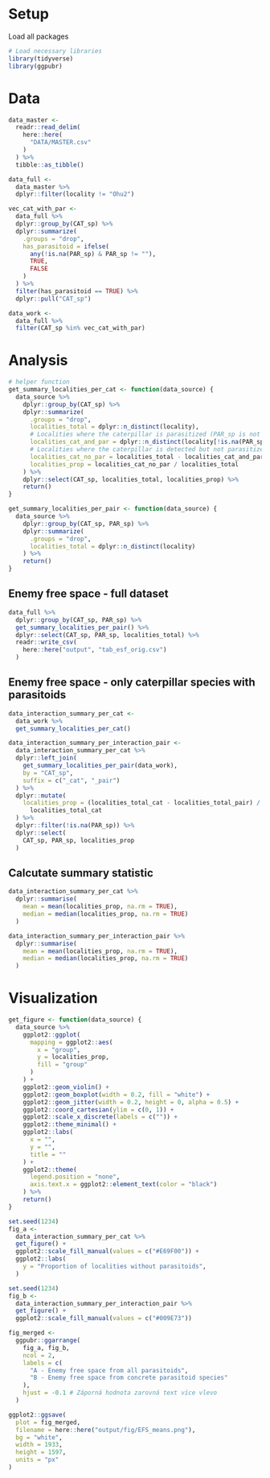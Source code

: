 # Setup

Load all packages

```r
# Load necessary libraries
library(tidyverse)
library(ggpubr)
```

# Data 

```r
data_master <-
  readr::read_delim(
    here::here(
      "DATA/MASTER.csv"
    )
  ) %>%
  tibble::as_tibble()

data_full <-
  data_master %>%
  dplyr::filter(locality != "Ohu2")

vec_cat_with_par <-
  data_full %>%
  dplyr::group_by(CAT_sp) %>%
  dplyr::summarize(
    .groups = "drop",
    has_parasitoid = ifelse(
      any(!is.na(PAR_sp) & PAR_sp != ""),
      TRUE,
      FALSE
    )
  ) %>%
  filter(has_parasitoid == TRUE) %>%
  dplyr::pull("CAT_sp")

data_work <-
  data_full %>%
  filter(CAT_sp %in% vec_cat_with_par)
```

# Analysis

```r
# helper function
get_summary_localities_per_cat <- function(data_source) {
  data_source %>%
    dplyr::group_by(CAT_sp) %>%
    dplyr::summarize(
      .groups = "drop",
      localities_total = dplyr::n_distinct(locality),
      # Localities where the caterpillar is parasitized (PAR_sp is not NA)
      localities_cat_and_par = dplyr::n_distinct(locality[!is.na(PAR_sp)]),
      # Localities where the caterpillar is detected but not parasitized
      localities_cat_no_par = localities_total - localities_cat_and_par,
      localities_prop = localities_cat_no_par / localities_total
    ) %>%
    dplyr::select(CAT_sp, localities_total, localities_prop) %>%
    return()
}

get_summary_localities_per_pair <- function(data_source) {
  data_source %>%
    dplyr::group_by(CAT_sp, PAR_sp) %>%
    dplyr::summarize(
      .groups = "drop",
      localities_total = dplyr::n_distinct(locality)
    ) %>%
    return()
}
```

## Enemy free space - full dataset

```r
data_full %>%
  dplyr::group_by(CAT_sp, PAR_sp) %>%
  get_summary_localities_per_pair() %>%
  dplyr::select(CAT_sp, PAR_sp, localities_total) %>%
  readr::write_csv(
    here::here("output", "tab_esf_orig.csv")
  )
```

## Enemy free space - only caterpillar species with parasitoids

```r
data_interaction_summary_per_cat <-
  data_work %>%
  get_summary_localities_per_cat()

data_interaction_summary_per_interaction_pair <-
  data_interaction_summary_per_cat %>%
  dplyr::left_join(
    get_summary_localities_per_pair(data_work),
    by = "CAT_sp",
    suffix = c("_cat", "_pair")
  ) %>%
  dplyr::mutate(
    localities_prop = (localities_total_cat - localities_total_pair) /
      localities_total_cat
  ) %>%
  dplyr::filter(!is.na(PAR_sp)) %>%
  dplyr::select(
    CAT_sp, PAR_sp, localities_prop
  )
```

## Calcutate summary statistic

```r
data_interaction_summary_per_cat %>%
  dplyr::summarise(
    mean = mean(localities_prop, na.rm = TRUE),
    median = median(localities_prop, na.rm = TRUE)
  )

data_interaction_summary_per_interaction_pair %>%
  dplyr::summarise(
    mean = mean(localities_prop, na.rm = TRUE),
    median = median(localities_prop, na.rm = TRUE)
  )
```

# Visualization

```r
get_figure <- function(data_source) {
  data_source %>%
    ggplot2::ggplot(
      mapping = ggplot2::aes(
        x = "group",
        y = localities_prop,
        fill = "group"
      )
    ) +
    ggplot2::geom_violin() +
    ggplot2::geom_boxplot(width = 0.2, fill = "white") +
    ggplot2::geom_jitter(width = 0.2, height = 0, alpha = 0.5) +
    ggplot2::coord_cartesian(ylim = c(0, 1)) +
    ggplot2::scale_x_discrete(labels = c("")) +
    ggplot2::theme_minimal() +
    ggplot2::labs(
      x = "",
      y = "",
      title = ""
    ) +
    ggplot2::theme(
      legend.position = "none",
      axis.text.x = ggplot2::element_text(color = "black")
    ) %>%
    return()
}

set.seed(1234)
fig_a <-
  data_interaction_summary_per_cat %>%
  get_figure() +
  ggplot2::scale_fill_manual(values = c("#E69F00")) +
  ggplot2::labs(
    y = "Proportion of localities without parasitoids",
  )

set.seed(1234)
fig_b <-
  data_interaction_summary_per_interaction_pair %>%
  get_figure() +
  ggplot2::scale_fill_manual(values = c("#009E73"))

fig_merged <-
  ggpubr::ggarrange(
    fig_a, fig_b,
    ncol = 2,
    labels = c(
      "A - Enemy free space from all parasitoids",
      "B - Enemy free space from concrete parasitoid species"
    ),
    hjust = -0.1 # Záporná hodnota zarovná text více vlevo
  )

ggplot2::ggsave(
  plot = fig_merged,
  filename = here::here("output/fig/EFS_means.png"),
  bg = "white",
  width = 1933,
  height = 1597,
  units = "px"
)
```



